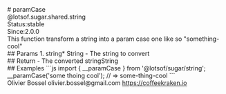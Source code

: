 <div class="docmap-mdx">
# paramCase
<div class="_namespace">@lotsof.sugar.shared.string</div>
<div class="_metas">
<div class="_status"><span class="_status-label">Status:</span><span class="_status-value -stable">stable</span></div>
<div class="_since"><span class="_since-label">Since:</span><span class="_since-value">2.0.0</span></div>
</div>
<div class="_description">
This function transform a string into a param case one like so "something-cool"
</div>
<div class="_params">
## Params
1. <span class="_name">string<span class="_required">*</span></span><span class="_default"></span> <span class="_type">String</span>
   - The string to convert
</div>
<div class="_return">
## Return
- <span class="_description">The converted string</span><span class="_default"></span><span class="_type">String</span>
</div>
<div class="_examples">
## Examples
```js
import { __paramCase } from '@lotsof/sugar/string';
__paramCase('some thoing cool'); // => some-thing-cool
```
</div>
<div class="_author">
<span class="_name">Olivier Bossel</span>
<span class="_email">olivier.bossel@gmail.com</span>
<a href="https://coffeekraken.io" target="_blank" class="_url">https://coffeekraken.io</a>
</div>
</div>